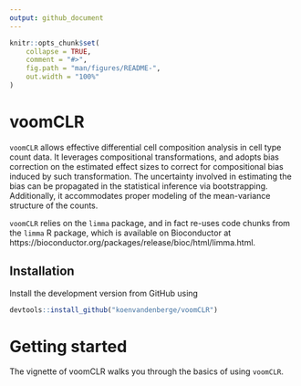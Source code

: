 ```yaml
---
output: github_document
---
```


<!-- README.md is generated from README.Rmd. Please edit that file -->

```r
knitr::opts_chunk$set(
    collapse = TRUE,
    comment = "#>",
    fig.path = "man/figures/README-",
    out.width = "100%"
)
```

# voomCLR

`voomCLR` allows effective differential cell composition analysis in cell type count data.
It leverages compositional transformations, and adopts bias correction on the estimated effect sizes to correct for compositional bias induced by such transformation. The uncertainty involved in estimating the bias can be propagated in the statistical inference via bootstrapping. Additionally, it accommodates proper modeling of the mean-variance structure of the counts. 

`voomCLR` relies on the `limma` package, and in fact re-uses code chunks from the `limma` R package, which is available on Bioconductor at https://bioconductor.org/packages/release/bioc/html/limma.html.

## Installation

Install the development version from GitHub using

```r
devtools::install_github("koenvandenberge/voomCLR")
```

# Getting started

The vignette of voomCLR walks you through the basics of using `voomCLR`.






